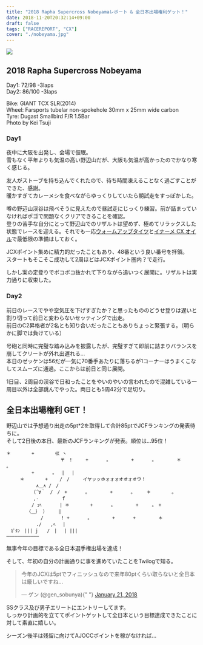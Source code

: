 ---
title: "2018 Rapha Supercross Nobeyamaレポート & 全日本出場権利ゲット！"
date: 2018-11-20T20:32:14+09:00
draft: false
tags: ["RACEREPORT", "CX"]
cover: "./nobeyama.jpg"
---

![ ](./nobeyama.jpg)

## 2018 Rapha Supercross Nobeyama

Day1: 72/98 -3laps  
Day2: 86/100 -3laps

Bike: GIANT TCX SLR(2014)  
Wheel: Farsports tubelar non-spokehole 30mm x 25mm wide carbon  
Tyre: Dugast Smallbird F/R 1.5Bar  
Photo by Kei Tsuji

### Day1

夜中に大阪を出発し、会場で仮眠。  
雪もなく平年よりも気温の高い野辺山だが、大阪も気温が高かったのでかなり寒く感じる。

友人がストーブを持ち込んでくれたので、待ち時間凍えることなく過ごすことができた、感謝。  
暖かすぎてカレーメシを食べながらゆっくりしていたら朝試走をすっぽかした。

噂の野辺山渓谷は飛べそうに見えたので昼試走にじっくり練習。前が詰まっていなければポゴで問題なくクリアできることを確認。  
登りの苦手な自分にとって野辺山でのリザルトは望めず、極めてリラックスした状態でレースを迎える。それでも一応[ウォームアップタイツ](https://rover.ebay.com/rover/1/711-53200-19255-0/1?ff3=4&toolid=11800&pub=5575336615&campid=5338191852&mpre=https%3A%2F%2Fwww.ebay.com%2Fitm%2F162244070914%3F_sp%3Dp2488211.m41214.l9765%26_trkparms%3Ditemid%253A162244070914)と[イナーメ CX オイル](https://amzn.to/2QSg0TY)で最低限の準備はしておく。

JCXポイント集めに精力的だったこともあり、48番という良い番号を拝領。  
スタートもそこそこ成功して2周ほどはJCXポイント圏内？で走行。

しかし案の定登りでボコボコ抜かれて下りながら追いつく展開に。リザルトは実力通りに収束した。

### Day2

前日のレースでやや空気圧を下げすぎたか？と思ったもののどうせ登りは遅いと割り切って前日と変わらないセッティングで出走。  
前日のC2昇格者が2名とも知り合いだったこともありちょっと緊張する。（明らかに脚では負けている）

号砲と同時に完璧な踏み込みを披露したが、完璧すぎて即前に詰まりバランスを崩してクリートが外れ出遅れる…  
本日のゼッケンは56だが一気に70番手あたりに落ちるが1コーナーはうまくこなしてスムーズに通過。ここからは前日と同じ展開。

1日目、2周目の渓谷で日和ったことをやいのやいの言われたので混雑している一周目以外は全部跳んでやった。両日とも5周42分で足切り。

## 全日本出場権利 GET！

野辺山では予想通り出走の5pt\*2を取得して合計85ptでJCFランキングの発表待ちに。  
そして2日後の本日、最新のJCFランキングが発表。順位は…95位！

```
＊　 　　　+　　 　　巛 ヽ
　　　　　　　　　　　　〒　!　　　+　　　　。　　　　　+　　　　。　　　　　＊　 　　　。
　 　　　　+　　　　。　 | 　|
　　　＊　 　　　+　　 /　/　　　イヤッッホォォォオオォオウ！
　　　　　　 ∧＿∧ /　/
　　　　　　（´∀｀　/　/　+　　　　。　　　　　+　　　　。　　　＊　 　　　。
　　　　　　,-　　　　　ｆ
　　　　　 / ｭﾍ　　　　| ＊　 　　　+　　　　。　　　　　+　　　。　+
　　　　　〈＿｝ ）　　　|
　　　　　　　 /　　　　! +　　　　。　　　　　+　　　　+　　　　　＊
　　　　　　 ./　　,ﾍ　 |
　ｶﾞﾀﾝ　||| j　　/　|　 | |||
――――――――――――
```

無事今年の目標である全日本選手権出場を達成！

そして、年初の自分の計画通りに事を進めていたことをTwilogで知る。

<blockquote class="twitter-tweet">
  <p lang="ja" dir="ltr">
    今年のJCXは5ptでフィニッシュなので来年80ptくらい取らないと全日本は厳しいですね…
  </p>
  &mdash; ゲン (@gen_sobunya){" "}
  <a href="https://twitter.com/gen_sobunya/status/955040608325808129?ref_src=twsrc%5Etfw">
    January 21, 2018
  </a>
</blockquote>

SSクラス及び男子エリートにエントリーしてます。  
しっかり計画的を立ててポイントゲットして全日本という目標達成できたことに対して素直に嬉しい。

シーズン後半は残留に向けてAJOCCポイントを稼がなければ…

<LinkBox isAmazonLink url="https://www.amazon.co.jp/dp/B019FM9MQ6/" />
